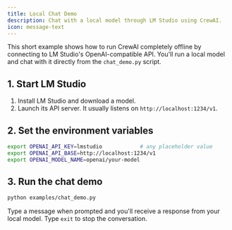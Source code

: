 ```yaml
---
title: Local Chat Demo
description: Chat with a local model through LM Studio using CrewAI.
icon: message-text
---
```


This short example shows how to run CrewAI completely offline by connecting to LM Studio's OpenAI-compatible API. You'll run a local model and chat with it directly from the `chat_demo.py` script.

## 1. Start LM Studio

1. Install LM Studio and download a model.
2. Launch its API server. It usually listens on `http://localhost:1234/v1`.

## 2. Set the environment variables

```bash
export OPENAI_API_KEY=lmstudio            # any placeholder value
export OPENAI_API_BASE=http://localhost:1234/v1
export OPENAI_MODEL_NAME=openai/your-model
```

## 3. Run the chat demo

```bash
python examples/chat_demo.py
```

Type a message when prompted and you'll receive a response from your local model. Type `exit` to stop the conversation.
